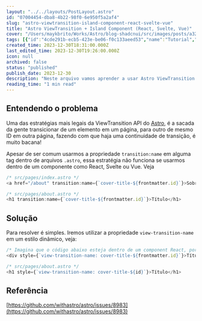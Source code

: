 ```yaml
---
layout: "../../layouts/PostLayout.astro"
id: "07004454-dba8-4b22-98f0-6e950f5a2af4"
slug: "astro-viewtransition-island-component-react-svelte-vue"
title: "Astro ViewTransition + Island Component (React, Svelte, Vue)"
cover: "/Users/maykbrito/Works/Astro/blog-shadcnui/src/images/posts/a32fef4bbbdbef04f1751b27860bde3169b3b6e49e784d656c68791016a43e01-cover.png"
tags: [{"id":"4cde291b-ecb5-423e-be06-f0c133aeed53","name":"Tutorial","color":"brown"}]
created_time: 2023-12-30T18:31:00.000Z
last_edited_time: 2023-12-30T19:26:00.000Z
icon: null
archived: false
status: "published"
publish_date: 2023-12-30
description: "Neste arquivo vamos aprender a usar Astro ViewTransition dentro de um componente React, Svelte ou Vue, mantendo as transições super belas!"
reading_time: "1 min read"
---
```



## Entendendo o problema


Uma das estratégias mais legais da ViewTransition API do [Astro](https://astro.build/), é a sacada da gente transicionar de um elemento em um página, para outro de mesmo ID em outra página, fazendo com que haja uma continuidade de transição, é muito bacana!


Apesar de ser comum usarmos a propriedade `transition:name` em alguma tag dentro de arquivos `.astro`, essa estratégia não funciona se usarmos dentro de um componente como React, Svelte ou Vue. Veja


```javascript
/* src/pages/index.astro */
<a href="/about" transition:name={`cover-title-${frontmatter.id}`}>Sobre mim</a>

/* src/pages/about.astro */
<h1 transition:name={`cover-title-${frontmatter.id}`}>Título</h1>
```


## Solução


Para resolver é simples. Iremos utilizar a propriedade `view-transition-name` em um estilo dinâmico, veja:


```javascript
/* Imagina que o código abaixo esteja dentro de um component React, por exemplo */
<div style={`view-transition-name: cover-title-${frontmatter.id}`}>Título</div>

/* src/pages/about.astro */
<h1 style={`view-transition-name: cover-title-${id}`}>Título</h1>
```


## Referência


[https://github.com/withastro/astro/issues/8983](https://github.com/withastro/astro/issues/8983)


